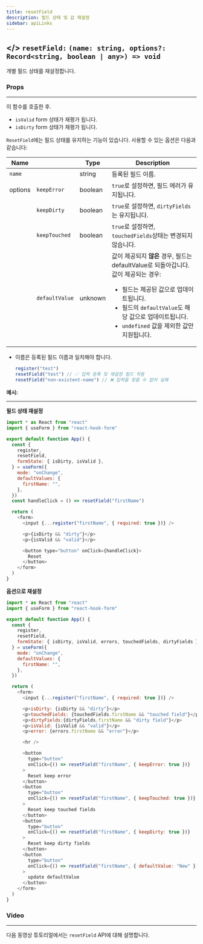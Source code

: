 ```yaml
---
title: resetField
description: 필드 상태 및 값 재설정
sidebar: apiLinks
---
```


## \</> `resetField:` <TypeText>`(name: string, options?: Record<string, boolean | any>) => void`</TypeText>

개별 필드 상태를 재설정합니다.

### Props

---

이 함수를 호출한 후.

- `isValid` form 상태가 재평가 됩니다.
- `isDirty` form 상태가 재평가 됩니다.

`ResetField`에는 필드 상태를 유지하는 기능이 있습니다. 사용할 수 있는 옵션은 다음과 같습니다:

| Name    |                | Type                         | Description                                                                                                                                                                                                                                                                                                       |
| ------- | -------------- | ---------------------------- | ----------------------------------------------------------------------------------------------------------------------------------------------------------------------------------------------------------------------------------------------------------------------------------------------------------------- |
| `name`  |                | <TypeText>string</TypeText>  | 등록된 필드 이름.                                                                                                                                                                                                                                                                                            |
| options | `keepError`    | <TypeText>boolean</TypeText> | `true`로 설정하면, 필드 에러가 유지됩니다.                                                                                                                                                                                                                                                                |
|         | `keepDirty`    | <TypeText>boolean</TypeText> | `true`로 설정하면, `dirtyFields`는 유지됩니다.                                                                                                                                                                                                                                                               |
|         | `keepTouched`  | <TypeText>boolean</TypeText> | `true`로 설정하면, `touchedFields`상태는 변경되지 않습니다.                                                                                                                                                                                                                                                      |
|         | `defaultValue` | <TypeText>unknown</TypeText> | 값이 제공되지 **않은** 경우, 필드는 defaultValue로 되돌아갑니다.<br/>값이 제공되는 경우:<br/><ul><li>필드는 제공된 값으로 업데이트됩니다.</li> <li>필드의 `defaultValue`도 해당 값으로 업데이트됩니다.</li> <li><code>undefined</code> 값을 제외한 값만 지원됩니다.</li> </ul> |

<Admonition type="important" title="Rules">

- 이름은 등록된 필드 이름과 일치해야 합니다.

  ```javascript
  register("test")
  resetField("test") // ✅ 입력 등록 및 재설정 필드 작동
  resetField("non-existent-name") // ❌ 입력을 찾을 수 없어 실패
  ```

</Admonition>

**예시:**

---

**필드 상태 재설정**

```javascript copy sandbox="https://codesandbox.io/s/priceless-firefly-d0kuv"
import * as React from "react"
import { useForm } from "react-hook-form"

export default function App() {
  const {
    register,
    resetField,
    formState: { isDirty, isValid },
  } = useForm({
    mode: "onChange",
    defaultValues: {
      firstName: "",
    },
  })
  const handleClick = () => resetField("firstName")

  return (
    <form>
      <input {...register("firstName", { required: true })} />

      <p>{isDirty && "dirty"}</p>
      <p>{isValid && "valid"}</p>

      <button type="button" onClick={handleClick}>
        Reset
      </button>
    </form>
  )
}
```

**옵션으로 재설정**

```javascript copy sandbox="https://codesandbox.io/s/resetfield-with-options-iw4wd"
import * as React from "react"
import { useForm } from "react-hook-form"

export default function App() {
  const {
    register,
    resetField,
    formState: { isDirty, isValid, errors, touchedFields, dirtyFields },
  } = useForm({
    mode: "onChange",
    defaultValues: {
      firstName: "",
    },
  })

  return (
    <form>
      <input {...register("firstName", { required: true })} />

      <p>isDirty: {isDirty && "dirty"}</p>
      <p>touchedFields: {touchedFields.firstName && "touched field"}</p>
      <p>dirtyFields:{dirtyFields.firstName && "dirty field"}</p>
      <p>isValid: {isValid && "valid"}</p>
      <p>error: {errors.firstName && "error"}</p>

      <hr />

      <button
        type="button"
        onClick={() => resetField("firstName", { keepError: true })}
      >
        Reset keep error
      </button>
      <button
        type="button"
        onClick={() => resetField("firstName", { keepTouched: true })}
      >
        Reset keep touched fields
      </button>
      <button
        type="button"
        onClick={() => resetField("firstName", { keepDirty: true })}
      >
        Reset keep dirty fields
      </button>
      <button
        type="button"
        onClick={() => resetField("firstName", { defaultValue: "New" })}
      >
        update defaultValue
      </button>
    </form>
  )
}
```

### Video

---

다음 동영상 튜토리얼에서는 `resetField` API에 대해 설명합니다.

<YouTube youTubeId="IdLFcNaEFEo" />
